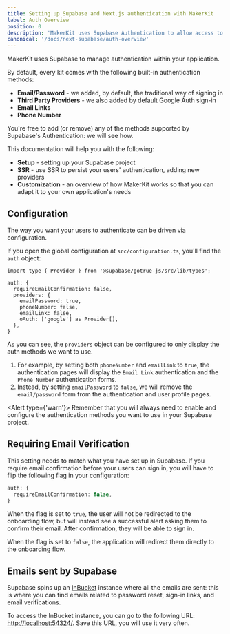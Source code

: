 ```yaml
---
title: Setting up Supabase and Next.js authentication with MakerKit
label: Auth Overview
position: 0
description: 'MakerKit uses Supabase Authentication to allow access to your Next.js application using oAuth providers and email/password.'
canonical: '/docs/next-supabase/auth-overview'
---
```


MakerKit uses Supabase to manage authentication within your application.

By default, every kit comes with the following built-in authentication methods:
- **Email/Password** - we added, by default, the traditional way of signing in
- **Third Party Providers** - we also added by default Google Auth sign-in
- **Email Links**
- **Phone Number**

You're free to add (or remove) any of the methods supported by Supabase's
Authentication: we will see how.

This documentation will help you with the following:
 - **Setup** - setting up your Supabase project
 - **SSR** - use SSR to persist your users' authentication, adding new
providers
 - **Customization** - an overview of how MakerKit works so that you can adapt
it to your own application's needs

## Configuration

The way you want your users to authenticate can be driven via configuration.

If you open the global configuration at `src/configuration.ts`, you'll find
the `auth` object:

```tsx title="configuration.ts"
import type { Provider } from '@supabase/gotrue-js/src/lib/types';

auth: {
  requireEmailConfirmation: false,
  providers: {
    emailPassword: true,
    phoneNumber: false,
    emailLink: false,
    oAuth: ['google'] as Provider[],
  },
}
```

As you can see, the `providers` object can be configured to only display the
auth methods we want to use.

1. For example, by setting both `phoneNumber` and `emailLink` to `true`, the
authentication pages will display the `Email Link` authentication
 and the `Phone Number` authentication forms.
2. Instead, by setting `emailPassword` to `false`, we will remove the
`email/password` form from the authentication and user profile pages.

<Alert type={'warn'}>
  Remember that you will always need to enable and configure the authentication
  methods you want to use in your Supabase project.
</Alert>

## Requiring Email Verification

This setting needs to match what you have set up in Supabase. If you require email confirmation before your users can sign in, you will have to flip the following flag in your configuration:

```ts
auth: {
  requireEmailConfirmation: false,
}
```

When the flag is set to `true`, the user will not be redirected to the onboarding flow, but will instead see a successful alert asking them to confirm their email. After confirmation, they will be able to sign in.

When the flag is set to `false`, the application will redirect them directly to the onboarding flow.

## Emails sent by Supabase

Supabase spins up an [InBucket](http://localhost:54324/) instance where all the emails are sent: this is where you can find emails related to password reset, sign-in links, and email verifications.

To access the InBucket instance, you can go to the following URL: [http://localhost:54324/](http://localhost:54324/). Save this URL, you will use it very often.